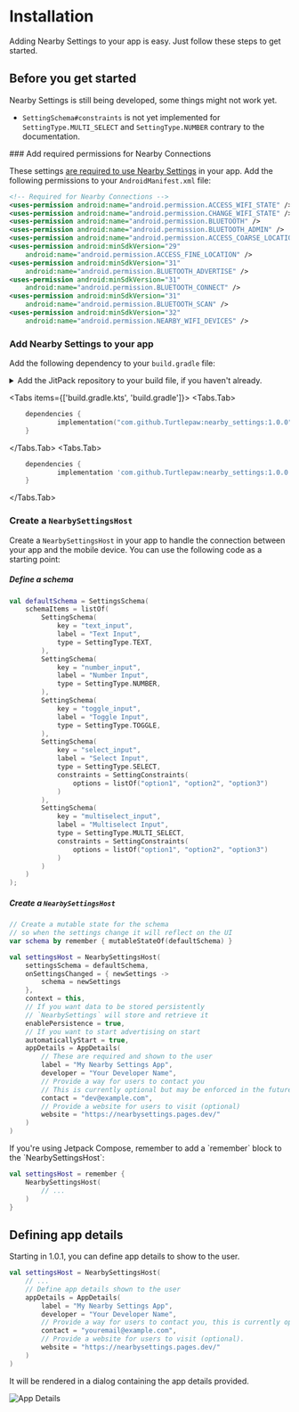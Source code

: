 
# Installation

Adding Nearby Settings to your app is easy. Just follow these steps to get started.

## Before you get started

Nearby Settings is still being developed, some things might not work yet.

- `SettingSchema#constraints` is not yet implemented for `SettingType.MULTI_SELECT` and `SettingType.NUMBER` contrary to the documentation.

<Steps>
### Add required permissions for Nearby Connections

These settings [are required to use Nearby Settings](https://developers.google.com/nearby/connections/android/get-started#request_permissions) in your app. Add the following permissions to your `AndroidManifest.xml` file:

```xml
<!-- Required for Nearby Connections -->
<uses-permission android:name="android.permission.ACCESS_WIFI_STATE" />
<uses-permission android:name="android.permission.CHANGE_WIFI_STATE" />
<uses-permission android:name="android.permission.BLUETOOTH" />
<uses-permission android:name="android.permission.BLUETOOTH_ADMIN" />
<uses-permission android:name="android.permission.ACCESS_COARSE_LOCATION" />
<uses-permission android:minSdkVersion="29"
    android:name="android.permission.ACCESS_FINE_LOCATION" />
<uses-permission android:minSdkVersion="31"
    android:name="android.permission.BLUETOOTH_ADVERTISE" />
<uses-permission android:minSdkVersion="31"
    android:name="android.permission.BLUETOOTH_CONNECT" />
<uses-permission android:minSdkVersion="31"
    android:name="android.permission.BLUETOOTH_SCAN" />
<uses-permission android:minSdkVersion="32"
    android:name="android.permission.NEARBY_WIFI_DEVICES" />
```

### Add Nearby Settings to your app

Add the following dependency to your `build.gradle` file:

<details>
<summary>Add the JitPack repository to your build file, if you haven't already.</summary>

<Tabs items={['build.gradle.kts', 'build.gradle']}>
  <Tabs.Tab>
  
  ```kotlin {5}
	dependencyResolutionManagement {
		repositoriesMode.set(RepositoriesMode.FAIL_ON_PROJECT_REPOS)
		repositories {
			mavenCentral()
            maven { url = java.net.URI("https://jitpack.io") }
		}
	}
```
</Tabs.Tab>
  <Tabs.Tab>
  
  ```gradle {5}
	dependencyResolutionManagement {
		repositoriesMode.set(RepositoriesMode.FAIL_ON_PROJECT_REPOS)
		repositories {
			mavenCentral()
			maven { url 'https://jitpack.io' }
		}
	}
```
</Tabs.Tab>
</Tabs>

</details>

<Tabs items={['build.gradle.kts', 'build.gradle']}>
  <Tabs.Tab>
  
```kotlin {2}
	dependencies {
	        implementation("com.github.Turtlepaw:nearby_settings:1.0.0")
	}
```
</Tabs.Tab>
  <Tabs.Tab>
  
```gradle {2}
	dependencies {
	        implementation 'com.github.Turtlepaw:nearby_settings:1.0.0'
	}
``` 
</Tabs.Tab>
</Tabs>

### Create a `NearbySettingsHost`

Create a `NearbySettingsHost` in your app to handle the connection between your app and the mobile device. You can use the following code as a starting point:

##### Define a schema

```kotlin
val defaultSchema = SettingsSchema(
    schemaItems = listOf(
        SettingSchema(
            key = "text_input",
            label = "Text Input",
            type = SettingType.TEXT,
        ),
        SettingSchema(
            key = "number_input",
            label = "Number Input",
            type = SettingType.NUMBER,
        ),
        SettingSchema(
            key = "toggle_input",
            label = "Toggle Input",
            type = SettingType.TOGGLE,
        ),
        SettingSchema(
            key = "select_input",
            label = "Select Input",
            type = SettingType.SELECT,
            constraints = SettingConstraints(
                options = listOf("option1", "option2", "option3")
            )
        ),
        SettingSchema(
            key = "multiselect_input",
            label = "Multiselect Input",
            type = SettingType.MULTI_SELECT,
            constraints = SettingConstraints(
                options = listOf("option1", "option2", "option3")
            )
        )
    )
);
```

##### Create a `NearbySettingsHost`

```kotlin
// Create a mutable state for the schema
// so when the settings change it will reflect on the UI
var schema by remember { mutableStateOf(defaultSchema) }

val settingsHost = NearbySettingsHost(
    settingsSchema = defaultSchema,
    onSettingsChanged = { newSettings ->
        schema = newSettings
    },
    context = this,
    // If you want data to be stored persistently
    // `NearbySettings` will store and retrieve it
    enablePersistence = true,
    // If you want to start advertising on start
    automaticallyStart = true,
    appDetails = AppDetails(
        // These are required and shown to the user
        label = "My Nearby Settings App",
        developer = "Your Developer Name",
        // Provide a way for users to contact you
        // This is currently optional but may be enforced in the future
        contact = "dev@example.com",
        // Provide a website for users to visit (optional)
        website = "https://nearbysettings.pages.dev/"
    )
)
```

<Callout type="info">
If you're using Jetpack Compose, remember to add a `remember` block to the `NearbySettingsHost`:

```kotlin
val settingsHost = remember {
    NearbySettingsHost(
        // ...
    )
}
```

</Callout>

</Steps>

## Defining app details

Starting in 1.0.1, you can define app details to show to the user.

```kotlin
val settingsHost = NearbySettingsHost(
    // ...
    // Define app details shown to the user
    appDetails = AppDetails(
        label = "My Nearby Settings App",
        developer = "Your Developer Name",
        // Provide a way for users to contact you, this is currently optional but may be enforced in the future.
        contact = "youremail@example.com",
        // Provide a website for users to visit (optional).
        website = "https://nearbysettings.pages.dev/"
    )
)
```

It will be rendered in a dialog containing the app details provided.

<Image src="/app_details.png" alt="App Details" width={200} />
